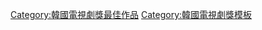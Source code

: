{{Navbox
|name = 韓國電視劇獎最佳作品獎
|title = [[韓國電視劇節|韓國電視劇獎]]最佳作品獎
|basestyle = background:#EEDD82;
|groupstyle = background:#EEDD82;
|bodyclass = hlist
|list1= 
* 《[[朱蒙 (電視劇)|朱蒙]]》（2007年）
* 《[[媽媽發怒了]]》（2008年）
* 暫停舉辦（2009年）
* 《[[推奴]]》（2010年）
* 從缺（2011年）
* 《[[順藤而上的你]]》（2012年）
* 《[[我的女兒㥠榮]]》（2013年）
* 《[[來自星星的你]]》（2014年）
* 《[[未生]]》（2015年）
* 《[[太陽的後裔]]》（2016年）
* 《[[君主－假面的主人]]》、《[[孤單又燦爛的神－鬼怪]]》（2017年）
* 《[[一起生活吧]]》（2018年）
* 《[[Sky Castle]]》（2019年）
}}<includeonly>[[Category:韓國電視劇獎最佳作品]]</includeonly><noinclude>
{{collapsible option}}
[[Category:韓國電視劇獎模板]] 
</noinclude>